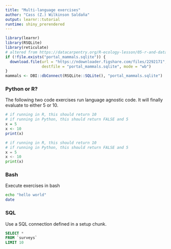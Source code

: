 ```yaml
---
title: "Multi-language exercises"
author: "Cass (Z.) Wilkinson Saldaña"
output: learnr::tutorial
runtime: shiny_prerendered
---
```


```r
library(learnr)
library(RSQLite)
library(reticulate)
# altered from https://datacarpentry.org/R-ecology-lesson/05-r-and-databases.html
if (!file.exists("portal_mammals.sqlite")) {
  download.file(url = "https://ndownloader.figshare.com/files/2292171",
                destfile = "portal_mammals.sqlite", mode = "wb")
}
mammals <- DBI::dbConnect(RSQLite::SQLite(), "portal_mammals.sqlite")
```

### Python or R?

The following two code exercises run language agnostic code.  It will finally evaluate to either 5 or 10.

```r
# if running in R, this should return 10
# if running in Python, this should return FALSE and 5
x = 5
x <- 10
print(x)
```

```python
# if running in R, this should return 10
# if running in Python, this should return FALSE and 5
x = 5
x <- 10
print(x)
```

### Bash

Execute exercises in bash

```bash
echo "hello world"
date
```

### SQL

Use a SQL connection defined in a setup chunk.

```sql
SELECT *
FROM `surveys`
LIMIT 10
```
